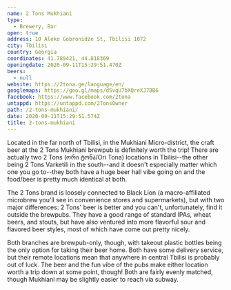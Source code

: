 ```yaml
---
name: 2 Tons Mukhiani
type:
  - Brewery, Bar
open: true
address: 10 Aleko Gobronidze St, Tbilisi 1072
city: Tbilisi
country: Georgia
coordinates: 41.789421, 44.818369
openingdate: 2020-09-11T15:29:51.470Z
beers:
  - null
website: https://2tona.ge/language/en/
googlemaps: https://goo.gl/maps/d5vqU7bXQreXJ7BB6
facebook: https://www.facebook.com/2tona
untappd: https://untappd.com/2TonsOwner
path: /2-tons-mukhiani/
date: 2020-09-11T15:29:51.574Z
title: 2-tons-mukhiani
---
```

Located in the far north of Tbilisi, in the Mukhiani Micro-district, the craft beer at the 2 Tons Mukhiani brewpub is definitely worth the trip! There are actually two 2 Tons (ორი ტონა/Ori Tona) locations in Tbilisi--the other being 2 Tons Varketili in the south--and it doesn't especially matter which one you go to--they both have a huge beer hall vibe going on and the food/beer is pretty much identical at both. 

The 2 Tons brand is loosely connected to Black Lion (a macro-affiliated microbrew you'll see in convenience stores and supermarkets), but with two major differences: 2 Tons' beer is better and you can't, unfortunately, find it outside the brewpubs. They have a good range of standard IPAs, wheat beers, and stouts, but have also ventured into more flavorful sour and flavored beer styles, most of which have come out pretty nicely.

Both branches are brewpub-only, though, with takeout plastic bottles being the only option for taking their beer home. Both have some delivery service, but their remote locations mean that anywhere in central Tbilisi is probably out of luck. The beer and the fun vibe of the pubs make either location worth a trip down at some point, though! Both are fairly evenly matched, though Mukhiani may be slightly easier to reach via subway. 